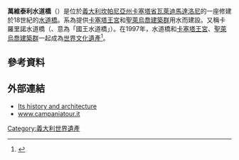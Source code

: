 {{Infobox UNESCO World Heritage Site
| image         = Ponti_della_Valle_dal_treno,_2020.jpg
| image_upright = 1.2
| caption       = 萬維泰利水道橋
| site_img_width = 350px
| location      = , ,[[義大利|義大利]][[卡塞塔省|卡塞塔省]][[貝內文托省|貝內文托省]]
| part_of       = 卡塞塔的18世紀花園皇宮、萬維泰利水道橋和聖萊烏喬建築群
| criteria      = {{UNESCO WHS type|(i), (ii), (iii), (iv)}}(i), (ii), (iii), (iv)
| ID            = 549rev
| coordinates   = {{coord|41|03|33|N|14|24|06|E|source:huwiki_region:IT|display=inline,title}}
| year          = 1997
| extension     = 
| area          = {{convert|87.37|ha|sqmi|abbr=on}}
| buffer_zone   = {{convert|110.76|ha|sqmi|abbr=on}}
| locmapin      = Italy
| map_caption   = 
}}

'''萬維泰利水道橋'''（{{lang-it|Acquedotto di Vanvitelli}}）是位於[[義大利|義大利]][[坎帕尼亞州|坎帕尼亞州]][[卡塞塔省|卡塞塔省]][[瓦萊迪馬達洛尼|瓦萊迪馬達洛尼]]的一座修建於18世紀的[[高架渠|水道橋]]。系為提供[[卡塞塔王宮|卡塞塔王宮]]和[[聖萊烏喬建築群|聖萊烏喬建築群]]用水而建設。又稱卡羅里諾水道橋（{{lang|it|Acquedotto Carolino}}、意為「國王水道橋」）。在1997年，水道橋和[[卡塞塔王宮|卡塞塔王宮]]、[[聖萊烏喬建築群|聖萊烏喬建築群]]一起成為[[世界文化遺產|世界文化遺產]]<ref>{{cite web|url=http://whc.unesco.org/en/list/549|title=18th-Century Royal Palace at Caserta with the Park, the Aqueduct of Vanvitelli, and the San Leucio Complex|publisher=UNESCO|date=|accessdate=2014-11-04|archive-date=2017-07-11|archive-url=https://web.archive.org/web/20170711133258/http://whc.unesco.org/en/list/549|dead-url=no}}</ref>。

== 參考資料 ==
{{reflist}}

== 外部連結 ==
{{commonscat|Aqueduct of Vanvitelli (Maddaloni)}}
*[https://web.archive.org/web/20111119042140/http://www.reggiadicaserta.altervista.org/acquedotto-carolino.html Its history and architecture]
*[https://web.archive.org/web/20090104133703/http://www.campaniatour.it/vis_ml.php?id_ml=282 www.campaniatour.it]
{{意大利世界遗产}}
[[Category:義大利世界遺產|Category:義大利世界遺產]]